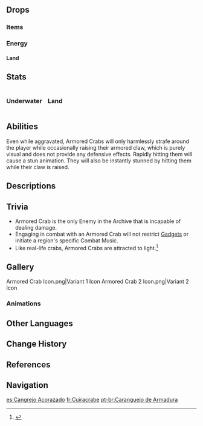 {{See also|Xenochromatic Creature#Xenochromatic Armored Crab|l1=Xenochromatic Creature § Xenochromatic Armored Crab}}
{{Enemy Infobox
|title    = 
|dmgtype  = None
|image    = <gallery>
Enemy Armored Crab.png|Variant 1
Enemy Armored Crab 2.png|Variant 2
</gallery>
|type     = Common Enemies
|family   = Mystical Beasts
|group    = Fontemer Aberrants
|weakpoint = no
}}
{{Enemy Intro}}

==Drops==
===Items===
{{Drops Table|type=Fontemer Aberrants (Low-Tier)}}

===Energy===
====Land====
{{Energy Drops
|hp1   = 0
|p1    = 1
}}

==Stats==
<div style="display:flex; column-gap: 15px; flex-direction: row; flex-wrap: wrap;"><div style="width:min-content;">
===Underwater===
{{Enemy Stats
|hp_ratio     = 19.48134
|hp_type      = env
|hide_atk     = 1
|atk_type     = 2
}}
</div><!--
--><div style="width:min-content;">
===Land===
{{Enemy Stats
|hp_ratio     = 0.78
|hp_type      = 2
|hide_atk     = 1
|atk_type     = 2
}}
</div></div>

==Abilities==
Even while aggravated, Armored Crabs will only harmlessly strafe around the player while occasionally raising their armored claw, which is purely visual and does not provide any defensive effects. Rapidly hitting them will cause a stun animation. They will also be instantly stunned by hitting them while their claw is raised.

==Descriptions==
{{Description|A crab that makes its home in borrowed shells.<br>It seems not to have any of the aggressiveness possessed by many wild animals. Perhaps it is because animals who attack for purposes other than obtaining food possess some degree of territoriality, yet the territory of the Armored Crab is naught but the small home upon its back.|[[Archive]]}}

==Trivia==
* Armored Crab is the only Enemy in the Archive that is incapable of dealing damage.
* Engaging in combat with an Armored Crab will not restrict [[Gadget]]s or initiate a region's specific Combat Music.
* Like real-life crabs, Armored Crabs are attracted to light.<ref>{{Ref/Furnishing|Meka Luminaire: Radiant Countryside}}</ref>

==Gallery==
<gallery>
Armored Crab Icon.png|Variant 1 Icon
Armored Crab 2 Icon.png|Variant 2 Icon
</gallery>

===Animations===
{{Preview
|file1    = Armored Crab Idle Digging
|caption1 = Digging
}}

==Other Languages==
{{Other Languages
|en      = Armored Crab
|zhs     = 重甲蟹
|zhs_rm  = Zhòngjiǎ Xiè
|zht     = 重甲蟹
|zht_rm  = Zhòngjiǎ Xiè
|zh_tl   = Heavy Armored Crab
|ja      = 重甲ヤドカニ
|ja_rm   = Juukou Yadokani
|ja_tl   = Heavy Armored Hermit Crab
|ko      = 중갑 게
|ko_tl   = Heavily Armored Crab
|es      = Cangrejo Acorazado
|es_tl   = Ironclad Crab
|fr      = Cuiracrabe
|fr_tl   = Armored Crab
|fr_note = Portmanteau of {{Fr|cuirasse|armor, breastplate}} and {{Fr|crabe|crab.}}
|ru      = Бронекраб
|ru_tl   = Armored Crab
|ru_note = Portmanteau of {{ru|броня|armor}} and {{ru|краб|crab.}}
|th      = Armored Crab
|vi      = Cua Giáp Nặng Dựa
|vi_tl   = 
|de      = Panzerkrabbe
|de_tl   = Armor Crab
|id      = Armored Crab
|pt      = Caranguejo de Armadura
|pt_tl   = 
|tr      = Zırhlı Yengeç
|tr_tl   = Armored Crab
|it      = Granchio corazzato
|it_tl   = Armored Crab
}}

==Change History==
{{Change History|4.0}}

==References==
{{Reflist}}

==Navigation==
{{Enemy Navbox|Common}}

[[es:Cangrejo Acorazado]]
[[fr:Cuiracrabe]]
[[pt-br:Caranguejo de Armadura]]